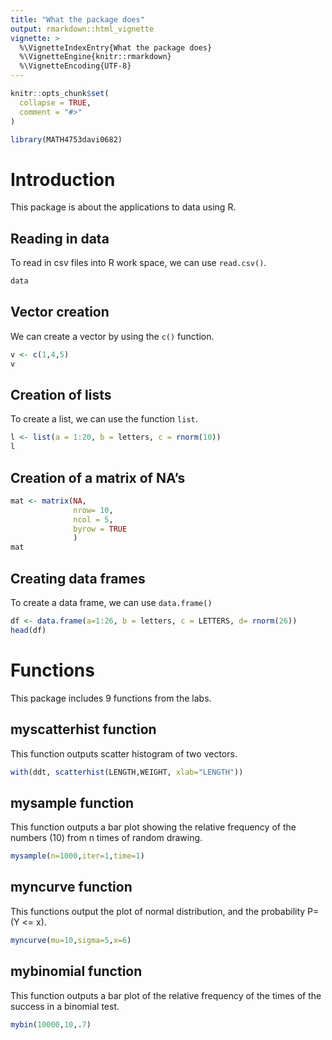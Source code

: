 ```yaml
---
title: "What the package does"
output: rmarkdown::html_vignette
vignette: >
  %\VignetteIndexEntry{What the package does}
  %\VignetteEngine{knitr::rmarkdown}
  %\VignetteEncoding{UTF-8}
---
```


```r
knitr::opts_chunk$set(
  collapse = TRUE,
  comment = "#>"
)
```

```r
library(MATH4753davi0682)
```

# Introduction
This package is about the applications to data using R. 

## Reading in data
To read in csv files into R work space, we can use `read.csv()`.
```r
data
```

## Vector creation
We can create a vector by using the `c()` function. 
```r
v <- c(1,4,5)
v
```

## Creation of lists
To create a list, we can use the function `list`.
```r
l <- list(a = 1:20, b = letters, c = rnorm(10))
l
```

## Creation of a matrix of NA's
```r
mat <- matrix(NA, 
              nrow= 10,
              ncol = 5,
              byrow = TRUE
              )
mat
```

## Creating data frames
To create a data frame, we can use `data.frame()`
```r
df <- data.frame(a=1:26, b = letters, c = LETTERS, d= rnorm(26))
head(df)
```


# Functions
This package includes 9 functions from the labs.

## myscatterhist function
This function outputs scatter histogram of two vectors.
```r
with(ddt, scatterhist(LENGTH,WEIGHT, xlab="LENGTH"))
```

## mysample function
This function outputs a bar plot showing the relative frequency of the numbers (10) from n times of random drawing. 
```r
mysample(n=1000,iter=1,time=1)
```

## myncurve function
This functions output the plot of normal distribution, and the probability P=(Y <= x).
```r
myncurve(mu=10,sigma=5,x=6)
```

## mybinomial function
This function outputs a bar plot of the relative frequency of the times of the success in a binomial test.
```r
mybin(10000,10,.7)
```

